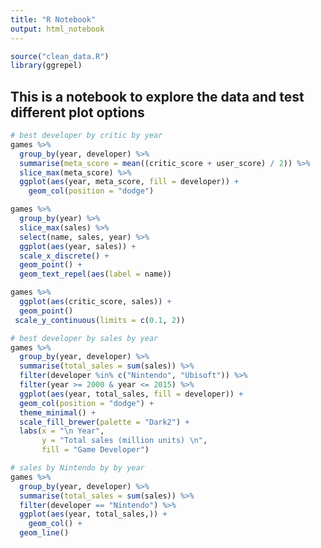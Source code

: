 ```yaml
---
title: "R Notebook"
output: html_notebook
---
```

```r
source("clean_data.R")
library(ggrepel)
```

## This is a notebook to explore the data and test different plot options

```r
# best developer by critic by year
games %>% 
  group_by(year, developer) %>%
  summarise(meta_score = mean((critic_score + user_score) / 2)) %>% 
  slice_max(meta_score) %>% 
  ggplot(aes(year, meta_score, fill = developer)) + 
    geom_col(position = "dodge")

```
```r
games %>% 
  group_by(year) %>% 
  slice_max(sales) %>% 
  select(name, sales, year) %>% 
  ggplot(aes(year, sales)) +
  scale_x_discrete() +
  geom_point() +
  geom_text_repel(aes(label = name))
```
```r
games %>% 
  ggplot(aes(critic_score, sales)) +
  geom_point()
 scale_y_continuous(limits = c(0.1, 2))
```


```r
# best developer by sales by year
games %>% 
  group_by(year, developer) %>%
  summarise(total_sales = sum(sales)) %>% 
  filter(developer %in% c("Nintendo", "Ubisoft")) %>%
  filter(year >= 2000 & year <= 2015) %>% 
  ggplot(aes(year, total_sales, fill = developer)) + 
  geom_col(position = "dodge") +
  theme_minimal() +
  scale_fill_brewer(palette = "Dark2") +
  labs(x = "\n Year",
       y = "Total sales (million units) \n",
       fill = "Game Developer")  
```
```r
# sales by Nintendo by by year
games %>% 
  group_by(year, developer) %>%
  summarise(total_sales = sum(sales)) %>% 
  filter(developer == "Nintendo") %>% 
  ggplot(aes(year, total_sales,)) + 
    geom_col() +
  geom_line()
```

